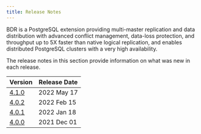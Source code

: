 ```yaml
---
title: Release Notes
---
```


BDR is a PostgreSQL extension providing multi-master replication and data
distribution with advanced conflict management, data-loss protection, and
throughput up to 5X faster than native logical replication, and enables
distributed PostgreSQL clusters with a very high availability.

The release notes in this section provide information on what was new in each release.

| Version                  | Release Date |
| -----------------------  | ------------ |
| [4.1.0](bdr4.1.0_rel_notes)  | 2022 May 17  |
| [4.0.2](bdr4.0.2_rel_notes)  | 2022 Feb 15  |
| [4.0.1](bdr4.0.1_rel_notes)  | 2022 Jan 18  |
| [4.0.0](bdr4_rel_notes)      | 2021 Dec 01  |

